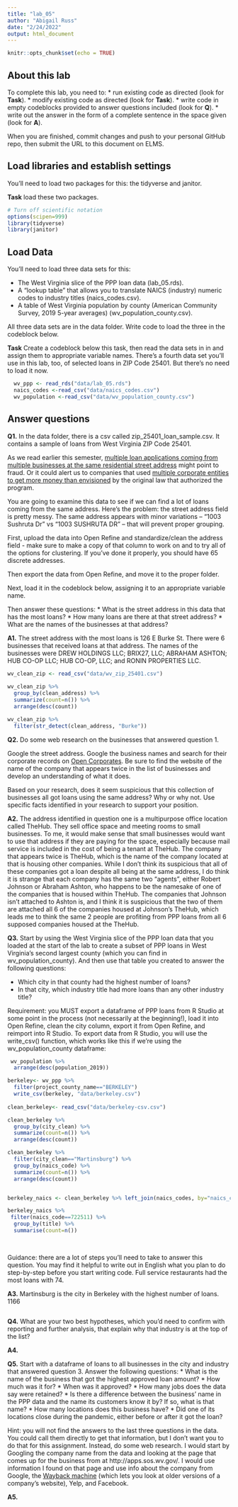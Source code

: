 ```yaml
---
title: "lab_05"
author: "Abigail Russ"
date: "2/24/2022"
output: html_document
---
```


```r
knitr::opts_chunk$set(echo = TRUE)
```

## About this lab

To complete this lab, you need to:
* run existing code as directed (look for **Task**).
* modify existing code as directed (look for **Task**).
* write code in empty codeblocks provided to answer questions included (look for **Q**).
* write out the answer in the form of a complete sentence in the space given (look for **A**).

When you are finished, commit changes and push to your personal GitHub repo, then submit the URL to this document on ELMS.

## Load libraries and establish settings

You'll need to load two packages for this: the tidyverse and janitor.

**Task** load these two packages.

```r
# Turn off scientific notation
options(scipen=999)
library(tidyverse)
library(janitor)

```

## Load Data

You'll need to load three data sets for this:

* The West Virginia slice of the PPP loan data (lab_05.rds).
* A "lookup table" that allows you to translate NAICS (industry) numeric codes to industry titles (naics_codes.csv).
* A table of West Virginia population by county (American Community Survey, 2019 5-year averages) (wv_population_county.csv).

All three data sets are in the data folder.  Write code to load the three in the codeblock below.

**Task** Create a codeblock below this task, then read the data sets in in and assign them to appropriate variable names. There's a fourth data set you'll use in this lab, too, of selected loans in ZIP Code 25401. But there's no need to load it now.

```r
  wv_ppp <- read_rds("data/lab_05.rds")
  naics_codes <-read_csv("data/naics_codes.csv")
  wv_population <-read_csv("data/wv_population_county.csv")
```

## Answer questions

**Q1.** In the data folder, there is a csv called zip_25401_loan_sample.csv.  It contains a sample of loans from West Virginia ZIP Code 25401.

As we read earlier this semester, [multiple loan applications coming from multiple businesses at the same residential street address](https://www.nytimes.com/2021/08/17/business/ppp-fraud-covid.html) might point to fraud. Or it could alert us to companies that used [multiple corporate entities to get more money than envisioned](https://www.propublica.org/article/different-names-same-address-how-big-businesses-got-government-loans-meant-for-small-businesses) by the original law that authorized the program.   

You are going to examine this data to see if we can find a lot of loans coming from the same address.  Here's the problem: the street address field is pretty messy.  The same address appears with minor variations --  "1003 Sushruta Dr" vs "1003 SUSHRUTA DR" -- that will prevent proper grouping.

First, upload the data into Open Refine and standardize/clean the address field - make sure to make a copy of that column to work on and to try all of the options for clustering. If you've done it properly, you should have 65 discrete addresses.

Then export the data from Open Refine, and move it to the proper folder.

Next, load it in the codeblock below, assigning it to an appropriate variable name.

Then answer these questions:
* What is the street address in this data that has the most loans?
* How many loans are there at that street address?
* What are the names of the businesses at that address?

**A1.** The street address with the most loans is 126 E Burke St. There were 6 businesses that received loans at that address. The names of the businesses were DREW HOLDINGS LLC; BRIX27, LLC; ABRAHAM ASHTON; HUB CO-OP LLC; HUB CO-OP, LLC; and RONIN PROPERTIES LLC.

```r
wv_clean_zip <- read_csv("data/wv_zip_25401.csv")
  
wv_clean_zip %>% 
  group_by(clean_address) %>% 
  summarize(count=n()) %>% 
  arrange(desc(count))

wv_clean_zip %>% 
  filter(str_detect(clean_address, "Burke"))

```

**Q2.** Do some web research on the businesses that answered question 1.  

Google the street address.  Google the business names and search for their corporate records on [Open Corporates](https://opencorporates.com/). Be sure to find the website of the name of the company that appears twice in the list of businesses and develop an understanding of what it does.

Based on your research, does it seem suspicious that this collection of businesses all got loans using the same address? Why or why not. Use specific facts identified in your research to support your position.

**A2.** The address identified in question one is a multipurpose office location called TheHub. They sell office space and meeting rooms to small businesses. To me, it would make sense that small businesses would want to use that address if they are paying for the space, especially because mail service is included in the cost of being a tenant at TheHub. The company that appears twice is TheHub, which is the name of the company located at that is housing other companies. While I don't think its suspicious that all of these companies got a loan despite all being at the same address, I do think it is strange that each company has the same two "agents", either Robert Johnson or Abraham Ashton, who happens to be the namesake of one of the companies that is housed within TheHub. The companies that Johnson isn't attached to Ashton is, and I think it is suspicious that the two of them are attached all 6 of the companies housed at Johnson's TheHub, which leads me to think the same 2 people are profiting from PPP loans from all 6 supposed companies housed at the TheHub. 

**Q3.** Start by using the West Virginia slice of the PPP loan data that you loaded at the start of the lab to create a subset of PPP loans in West Virginia's second largest county (which you can find in wv_population_county). And then use that table you created to answer the following questions:

* Which city in that county had the highest number of loans?
* In that city, which industry title had more loans than any other industry title?

Requirement: you MUST export a dataframe of PPP loans from R Studio at some point in the process (not necessarily at the beginning!), load it into Open Refine, clean the city column, export it from Open Refine, and reimport into R Studio. To export data from R Studio, you will use the write_csv() function, which works like this if we're using the wv_population_county dataframe:

```r
 wv_population %>% 
  arrange(desc(population_2019))

berkeley<- wv_ppp %>% 
  filter(project_county_name=="BERKELEY")
  write_csv(berkeley, "data/berkeley.csv")
  
clean_berkeley<- read_csv("data/berkeley-csv.csv")

clean_berkeley %>% 
  group_by(city_clean) %>% 
  summarize(count=n()) %>% 
  arrange(desc(count))

clean_berkeley %>% 
  filter(city_clean=="Martinsburg") %>% 
  group_by(naics_code) %>% 
  summarize(count=n()) %>% 
  arrange(desc(count))


berkeley_naics <- clean_berkeley %>% left_join(naics_codes, by="naics_code")

berkeley_naics %>%  
 filter(naics_code==722511) %>% 
  group_by(title) %>% 
  summarise(count=n())
  
 


```

Guidance: there are a lot of steps you'll need to take to answer this question. You may find it helpful to write out in English what you plan to do step-by-step before you start writing code. Full service restaurants had the most loans with 74. 

**A3.** Martinsburg	is the city in Berkeley with the highest number of loans. 1166	

```r

```

**Q4.** What are your two best hypotheses, which you'd need to confirm with reporting and further analysis, that explain why that industry is at the top of the list?

**A4.**

**Q5.** Start with a dataframe of loans to all businesses in the city and industry that answered question 3. Answer the following questions:
* What is the name of the business that got the highest approved loan amount?
* How much was it for?
* When was it approved?
* How many jobs does the data say were retained?
* Is there a difference between the business' name in the PPP data and the name its customers know it by? If so, what is that name?
* How many locations does this business have?
* Did one of its locations close during the pandemic, either before or after it got the loan?

Hint: you will not find the answers to the last three questions in the data.  You could call them directly to get that information, but I don't want you to do that for this assignment.  Instead, do some web research. I would start by Googling the company name from the data and looking at the page that comes up for the business from at http://apps.sos.wv.gov/. I would use information I found on that page and use info about the company from Google, the [Wayback machine](https://archive.org/web/) (which lets you look at older versions of a company's website), Yelp, and Facebook.

**A5.**
